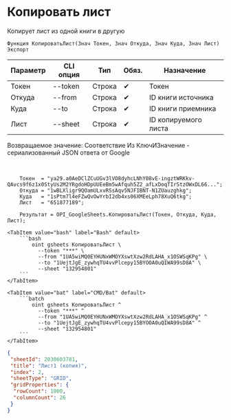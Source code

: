 ﻿---
sidebar_position: 3
---


# Копировать лист
 Копирует лист из одной книги в другую



`Функция КопироватьЛист(Знач Токен, Знач Откуда, Знач Куда, Знач Лист) Экспорт`

  | Параметр | CLI опция | Тип | Обяз. | Назначение |
  |-|-|-|-|-|
  | Токен | --token | Строка | &#x2714; | Токен |
  | Откуда | --from | Строка | &#x2714; | ID книги источника |
  | Куда | --to | Строка | &#x2714; | ID книги приемника |
  | Лист | --sheet | Строка | &#x2714; | ID копируемого листа |

  
  Возвращаемое значение:   Соответствие Из КлючИЗначение - сериализованный JSON ответа от Google

<br/>




```bsl title="Пример использования для 1С:Предприятие/OneScript"
    Токен  = "ya29.a0AeDClZCuUGv3lVO8dyhcLNhY08vE-ingztWRKkv-QAvcs9f6z1x0StyUs2M2YRgdoHDpUUEeBm5wAfquh5Z2_afLxDoqTIrStzOWxDL66...";
    Откуда = "1wBLXligr9QOamULxvRSsAqv5NJFIBNT-N1ZUauzghkg";
    Куда   = "1sPtm7l4eFZwQvOwYrbI2db4xs06XMEeLph78XuQ6tkg";
    Лист   = "651877189";

    Результат = OPI_GoogleSheets.КопироватьЛист(Токен, Откуда, Куда, Лист);
```
    

 <Tabs>
  
    <TabItem value="bash" label="Bash" default>
        ```bash
            oint gsheets КопироватьЛист \
              --token "***" \
              --from "1UA5wiMQ0EYHUNxWMOYXswtXzw2RdLAHA_x1OSWSqKPg" \
              --to "1UejtJgE_zywhqTU4vvPlcepy15BYOOA0uQIWA99sD8A" \
              --sheet "132954801"
        ```
    </TabItem>
  
    <TabItem value="bat" label="CMD/Bat" default>
        ```batch
            oint gsheets КопироватьЛист ^
              --token "***" ^
              --from "1UA5wiMQ0EYHUNxWMOYXswtXzw2RdLAHA_x1OSWSqKPg" ^
              --to "1UejtJgE_zywhqTU4vvPlcepy15BYOOA0uQIWA99sD8A" ^
              --sheet "132954801"
        ```
    </TabItem>
</Tabs>


```json title="Результат"
{
 "sheetId": 2030603781,
 "title": "Лист1 (копия)",
 "index": 2,
 "sheetType": "GRID",
 "gridProperties": {
  "rowCount": 1000,
  "columnCount": 26
 }
}
```
